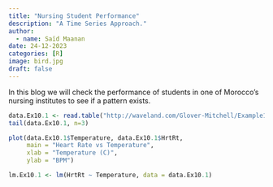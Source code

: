 ```yaml
---
title: "Nursing Student Performance"
description: "A Time Series Approach."
author:
  - name: Saïd Maanan
date: 24-12-2023
categories: [R] 
image: bird.jpg
draft: false 
---
```


::: column-body
In this blog we will check the performance of students in one of Morocco's nursing institutes to see if a pattern exists.

```r
data.Ex10.1 <- read.table("http://waveland.com/Glover-Mitchell/Example10-1.txt", header = TRUE)
tail(data.Ex10.1, n=3)
```

```r
plot(data.Ex10.1$Temperature, data.Ex10.1$HrtRt,
     main = "Heart Rate vs Temperature",
     xlab = "Temperature (C)",
     ylab = "BPM")
```

```r
lm.Ex10.1 <- lm(HrtRt ~ Temperature, data = data.Ex10.1)
```

```r

```

```r

```

```r

```

```r

```

:::
